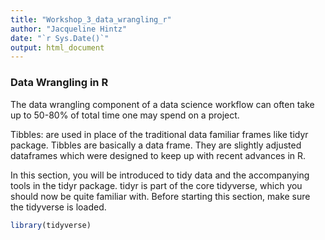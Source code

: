 ```yaml
---
title: "Workshop_3_data_wrangling_r"
author: "Jacqueline Hintz"
date: "`r Sys.Date()`"
output: html_document
---
```


### Data Wrangling in R

The data wrangling component of a data science workflow can often take up to 50-80% of total time one may spend on a project. 

Tibbles: are used in place of the traditional data familiar frames like tidyr package. Tibbles are basically a data frame. They are slightly adjusted dataframes which were designed to keep up with recent advances in R.

In this section, you will be introduced to tidy data and the accompanying tools in the tidyr package. tidyr is part of the core tidyverse, which you should now be quite familiar with. Before starting this section, make sure the tidyverse is loaded.

```r
library(tidyverse)
```

